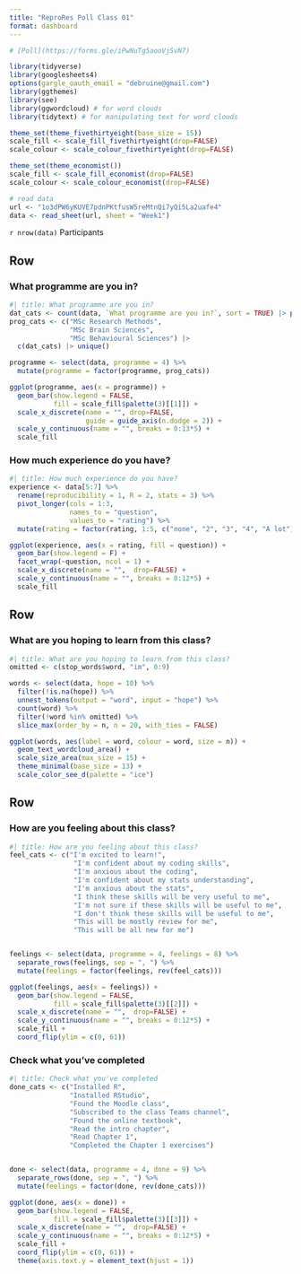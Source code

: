```yaml
---
title: "ReproRes Poll Class 01"
format: dashboard
---
```


```r
# [Poll](https://forms.gle/iPwNuTg5aooVjSvN7)

library(tidyverse)
library(googlesheets4)
options(gargle_oauth_email = "debruine@gmail.com")
library(ggthemes)
library(see)
library(ggwordcloud) # for word clouds
library(tidytext) # for manipulating text for word clouds
```

```r
theme_set(theme_fivethirtyeight(base_size = 15))
scale_fill <- scale_fill_fivethirtyeight(drop=FALSE)
scale_colour <- scale_colour_fivethirtyeight(drop=FALSE)
```

```r
theme_set(theme_economist())
scale_fill <- scale_fill_economist(drop=FALSE)
scale_colour <- scale_colour_economist(drop=FALSE)
```



```r
# read data
url <- "1o3dPW6yKUVE7pdnPKtfusW5reMtnQi7yQi5La2uafe4"
data <- read_sheet(url, sheet = "Week1")
```

`r nrow(data)` Participants

Row {height=33%}
-----------------------------------------------------------------------

### What programme are you in?

```r
#| title: What programme are you in?
dat_cats <- count(data, `What programme are you in?`, sort = TRUE) |> pull(1)
prog_cats <- c("MSc Research Methods",
               "MSc Brain Sciences",
               "MSc Behavioural Sciences") |>
  c(dat_cats) |> unique()

programme <- select(data, programme = 4) %>%
  mutate(programme = factor(programme, prog_cats))

ggplot(programme, aes(x = programme)) + 
  geom_bar(show.legend = FALSE,
           fill = scale_fill$palette(3)[[1]]) +
  scale_x_discrete(name = "", drop=FALSE, 
                   guide = guide_axis(n.dodge = 2)) +
  scale_y_continuous(name = "", breaks = 0:13*5) +
  scale_fill
```


### How much experience do you have?

```r
#| title: How much experience do you have?
experience <- data[5:7] %>%
  rename(reproducibility = 1, R = 2, stats = 3) %>%
  pivot_longer(cols = 1:3, 
               names_to = "question",
               values_to = "rating") %>%
  mutate(rating = factor(rating, 1:5, c("none", "2", "3", "4", "A lot")))

ggplot(experience, aes(x = rating, fill = question)) + 
  geom_bar(show.legend = F) +
  facet_wrap(~question, ncol = 1) +
  scale_x_discrete(name = "",  drop=FALSE) +
  scale_y_continuous(name = "", breaks = 0:12*5) +
  scale_fill
```


Row {height=33%}
-----------------------------------------------------------------------
### What are you hoping to learn from this class?

```r
#| title: What are you hoping to learn from this class?
omitted <- c(stop_words$word, "im", 0:9)

words <- select(data, hope = 10) %>%
  filter(!is.na(hope)) %>%
  unnest_tokens(output = "word", input = "hope") %>%
  count(word) %>%
  filter(!word %in% omitted) %>%
  slice_max(order_by = n, n = 20, with_ties = FALSE)

ggplot(words, aes(label = word, colour = word, size = n)) +
  geom_text_wordcloud_area() +
  scale_size_area(max_size = 15) +
  theme_minimal(base_size = 13) +
  scale_color_see_d(palette = "ice") 
```

Row {height=33%}
-----------------------------------------------------------------------

### How are you feeling about this class?

```r
#| title: How are you feeling about this class?
feel_cats <- c("I'm excited to learn!", 
                "I'm confident about my coding skills", 
                "I'm anxious about the coding",
                "I'm confident about my stats understanding",
                "I'm anxious about the stats",
                "I think these skills will be very useful to me",
                "I'm not sure if these skills will be useful to me",
                "I don't think these skills will be useful to me",
                "This will be mostly review for me",
                "This will be all new for me")


feelings <- select(data, programme = 4, feelings = 8) %>%
  separate_rows(feelings, sep = ", ") %>%
  mutate(feelings = factor(feelings, rev(feel_cats)))

ggplot(feelings, aes(x = feelings)) +
  geom_bar(show.legend = FALSE,
           fill = scale_fill$palette(3)[[2]]) +
  scale_x_discrete(name = "",  drop=FALSE) +
  scale_y_continuous(name = "", breaks = 0:12*5) +
  scale_fill +
  coord_flip(ylim = c(0, 61)) 
```

### Check what you've completed

```r
#| title: Check what you've completed
done_cats <- c("Installed R",
               "Installed RStudio",
               "Found the Moodle class",
               "Subscribed to the class Teams channel",
               "Found the online textbook",
               "Read the intro chapter",
               "Read Chapter 1",
               "Completed the Chapter 1 exercises")


done <- select(data, programme = 4, done = 9) %>%
  separate_rows(done, sep = ", ") %>%
  mutate(feelings = factor(done, rev(done_cats)))

ggplot(done, aes(x = done)) +
  geom_bar(show.legend = FALSE, 
           fill = scale_fill$palette(3)[[3]]) +
  scale_x_discrete(name = "",  drop=FALSE) +
  scale_y_continuous(name = "", breaks = 0:12*5) +
  scale_fill +
  coord_flip(ylim = c(0, 61)) +
  theme(axis.text.y = element_text(hjust = 1))
```

